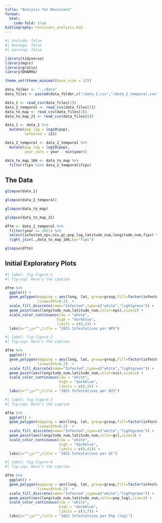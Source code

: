 ```yaml
---
title: "Analysis for Revisions"
format: 
  html:
    code-fold: true
bibliography: revisions_analysis.bib
---
```


```r
#| include: false
#| message: false
#| warning: false

library(tidyverse)
library(mgcv)
library(gratia)
library(DHARMa)

theme_set(theme_minimal(base_size = 12))

data_folder <- "../data"
data_files <- paste0(data_folder,c("/data_1.csv","/data_2_temporal.csv","/data_to_map.csv","/data_to_map_21.csv"))

data_1 <- read_csv(data_files[1])
data_2_temporal <- read_csv(data_files[2])
data_to_map <- read_csv(data_files[3])
data_to_map_21 <- read_csv(data_files[4])

data_1 <- data_1 %>%
  mutate(pop_log = log10(pop),
         infested = i21)

data_2_temporal <- data_2_temporal %>%
  mutate(pop_log = log10(pop),
         year_zero = year - min(year))

data_to_map_166 <- data_to_map %>%
  filter(fips %in% data_2_temporal$fips)
```

## The Data

```r
glimpse(data_1)
```


```r
glimpse(data_2_temporal)
```


```r
glimpse(data_to_map)
```


```r
glimpse(data_to_map_21)
```


```r
dftm <- data_2_temporal %>%
  filter(year == 2021) %>%
  select(infested,nps,nis,gc,pop_log,latitude_num,longitude_num,fips) %>%
  right_join(.,data_to_map_166,by="fips")

glimpse(dftm)
```

## Initial Exploratory Plots

```r
#| label: fig-figure-1
#| fig-cap: Here's the caption

dftm %>%
  ggplot() +
  geom_polygon(mapping = aes(long, lat, group=group,fill=factor(infested)),color="black",
               linewidth=0.2)  +
  scale_fill_discrete(name="Infested",type=c("white","lightgreen")) + 
  geom_point(aes(longitude_num,latitude_num,color=nps),size=2) + 
  scale_color_continuous(low = "white", 
                        high = "darkblue",
                        limits = c(0,5)) + 
  labs(x="",y="",title = "2021 Infestations per NPS")
```


```r
#| label: fig-figure-2
#| fig-cap: Here's the caption

dftm %>%
  ggplot() +
  geom_polygon(mapping = aes(long, lat, group=group,fill=factor(infested)),color="black",
               linewidth=0.2)  +
  scale_fill_discrete(name="Infested",type=c("white","lightgreen")) + 
  geom_point(aes(longitude_num,latitude_num,color=nis),size=2) + 
  scale_color_continuous(low = "white", 
                         high = "darkblue",
                         limits = c(0,3)) + 
  labs(x="",y="",title = "2021 Infestations per NIS")
```


```r
#| label: fig-figure-3
#| fig-cap: Here's the caption

dftm %>%
  ggplot() +
  geom_polygon(mapping = aes(long, lat, group=group,fill=factor(infested)),color="black",
               linewidth=0.2)  +
  scale_fill_discrete(name="Infested",type=c("white","lightgreen")) + 
  geom_point(aes(longitude_num,latitude_num,color=gc),size=2) + 
  scale_color_continuous(low = "white", 
                         high = "darkblue",
                         limits = c(0,41)) + 
  labs(x="",y="",title = "2021 Infestations per GC")
```



```r
#| label: fig-figure-4
#| fig-cap: Here's the caption

dftm %>%
  ggplot() +
  geom_polygon(mapping = aes(long, lat, group=group,fill=factor(infested)),color="black",
               linewidth=0.2)  +
  scale_fill_discrete(name="Infested",type=c("white","lightgreen")) + 
  geom_point(aes(longitude_num,latitude_num,color=pop_log),size=2) + 
  scale_color_continuous(low = "white", 
                         high = "darkblue",
                         limits = c(3,7)) + 
  labs(x="",y="",title = "2021 Infestations per Pop (log)")
```